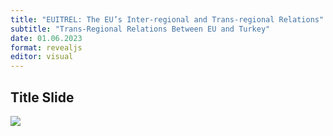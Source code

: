 ```yaml
---
title: "EUITREL: The EU’s Inter-regional and Trans-regional Relations"
subtitle: "Trans-Regional Relations Between EU and Turkey"
date: 01.06.2023
format: revealjs
editor: visual
---
```


## Title Slide

![](/lecture/images/2022-2023 Spring/HM 13.png)
